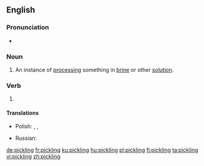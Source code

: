 ==English==

===Pronunciation===
* {{IPA|/ˈpɪk.lɪŋ/|lang=en}}

===Noun===
{{en-noun}}

# An instance of [[processing]] something in [[brine]] or other [[solution]].

===Verb===
{{head|en|present participle}}

# {{present participle of|pickle|lang=en|nocat=1}}

====Translations====
{{trans-top|present participle of pickle}}
* Polish: {{t+|pl|kiszenie|n}}, {{t|pl|marynowanie|n}}, {{t|pl|peklowanie|n}}
{{trans-mid}}
* Russian: {{t+|ru|соление|n|sc=Cyrl}}
{{trans-bottom}}

[[de:pickling]]
[[fr:pickling]]
[[ku:pickling]]
[[hu:pickling]]
[[pl:pickling]]
[[fi:pickling]]
[[ta:pickling]]
[[vi:pickling]]
[[zh:pickling]]